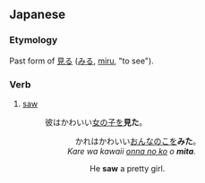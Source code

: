 ==Japanese==
{{ja-kanjitab|見}}
===Etymology===
Past form of [[見る]] ([[みる]], [[miru]], "to see").
===Verb===
{{ja-verb form|kk|hira=みた|rom=mita}}

# [[saw]]
#: 彼はかわいい[[女の子]]を'''見た'''。
#::　かれはかわいい[[おんなのこ]]を'''みた'''。
#:: ''Kare wa kawaii [[onna no ko]] o '''mita'''.''
#::: He '''saw''' a pretty girl.